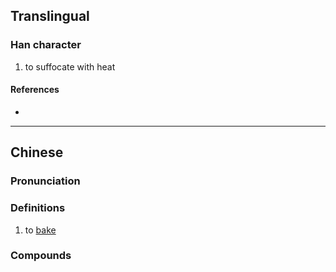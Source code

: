 {{character info/new}}
==Translingual==

===Han character===
{{Han char|rn=86|rad=火|as=07|sn=11|four=97827|canj=FSSR|ids=⿰火局}}

# to suffocate with heat

====References====
* {{Han ref|kx=0673.111|hdz=32206.060|uh=7117|ud=28951|bh=D64B|bd=54859}}

----

==Chinese==
{{zh-forms}}

===Pronunciation===
{{zh-pron
|m=jú
|c=guk6
|h=pfs=kiuk
|md=
|mn=qz:kia̍k/tw:ko̍k/xm:ke̍k/zz:kio̍k
|w=
|mc=
|oc=
|cat=v
}}

===Definitions===
{{zh-hanzi}}

# {{lb|zh|chiefly|Cantonese|cooking}} to [[bake]]

===Compounds===
{{zh-der|鹽焗雞|焗油|焗坊}}